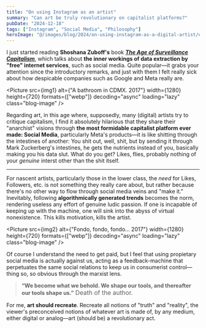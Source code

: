 ```yaml
---
title: "On using Instagram as an artist"
summary: "Can art be truly revolutionary on capitalist platforms?"
pubDate: "2024-12-18"
tags: ["Instagram", "Social Media", "Philosophy"]
heroImage: "@/images/blog/2024/on-using-instagram-as-a-digital-artist/on-using-instagram-as-an-artist-img-1.jpg"
---
```




I just started reading **Shoshana Zuboff's** book [**_The Age of Surveillance Capitalism_**](https://animanoir.notion.site/The-Age-of-Surveillance-Capitalism-16030b8705b38039a1b2f12de720fde7?pvs=74), which talks about **the inner workings of data extraction by "free" internet services**, such as social media. Quite popular—it grabs your attention since the introductory remarks, and just with them I felt really sick about how despicable companies such as Google and Meta really are.

<Picture
  src={img1}
  alt={"A bathroom in CDMX. 2017"}
  width={1280}
  height={720}
  formats={["webp"]}
  decoding="async"
  loading="lazy"
  class="blog-image"
/>

Regarding art, in this age where, supposedly, many (digital) artists try to critique capitalism, I find it absolutely hilarious that they share their "anarchist" visions through **the most formidable capitalist platform ever made: Social Media**, particularly Meta's products—it is like shitting through the intestines of another: You shit out, well, shit, but by sending it through Mark Zuckerberg's intestines, he gets the nutrients instead of you, basically making you his data slut. What do you get? Likes, flies, probably nothing of your _genuine_ interst other than the shit itself.

---

For nascent artists, particularly those in the lower class, the _need_ for Likes, Followers, etc. is not something they really care about, but rather because there's no other way to flow through social media veins and "make it." Inevitably, following **algorithmically generated trends** becomes the norm, rendering useless any effort of genuine ludic passion. If one is incapable of keeping up with the machine, one will sink into the abyss of virtual nonexistence. This kills motivation, kills the artist.

<Picture
  src={img2}
  alt={"Fondo, fondo, fondo... 2017"}
  width={1280}
  height={720}
  formats={["webp"]}
  decoding="async"
  loading="lazy"
  class="blog-image"
/>

Of course I understand the need to get paid, but I feel that using propietary social media is actually against us, acting as a feedback-machine that perpetuates the same social relations to keep us in consumerist control—thing so, so obvious through the marxist lens.

> **“We become what we behold. We shape our tools, and thereafter our tools shape us.”** <span style="font-size: 1rem">Death of the author.</span>

For me, **art should recreate**. Recreate all notions of "truth" and "reality", the viewer's preconceived notions of whatever art is made of, by any medium, either digital or analog—art (should be) a revolutionary act.